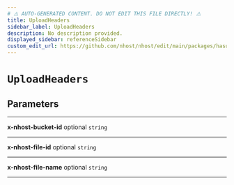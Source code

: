 ```yaml
---
# ⚠️ AUTO-GENERATED CONTENT. DO NOT EDIT THIS FILE DIRECTLY! ⚠️
title: UploadHeaders
sidebar_label: UploadHeaders
description: No description provided.
displayed_sidebar: referenceSidebar
custom_edit_url: https://github.com/nhost/nhost/edit/main/packages/hasura-storage-js/src/packages/hasura-storage-js/src/utils/types.ts#L108
---
```


# `UploadHeaders`

## Parameters

---

**<span className="parameter-name">x-nhost-bucket-id</span>** <span className="optional-status">optional</span> <code>string</code>

---

**<span className="parameter-name">x-nhost-file-id</span>** <span className="optional-status">optional</span> <code>string</code>

---

**<span className="parameter-name">x-nhost-file-name</span>** <span className="optional-status">optional</span> <code>string</code>

---
